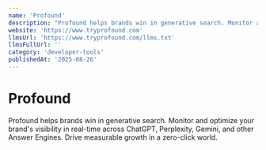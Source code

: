 ```yaml
---
name: 'Profound'
description: "Profound helps brands win in generative search. Monitor and optimize your brand''s visibility in real-time across ChatGPT, Perplexity, Gemini, and other Answer Engines. Drive measurable growth in a zero-click world."
website: 'https://www.tryprofound.com'
llmsUrl: 'https://www.tryprofound.com/llms.txt'
llmsFullUrl: ''
category: 'developer-tools'
publishedAt: '2025-08-26'
---
```


# Profound

Profound helps brands win in generative search. Monitor and optimize your brand's visibility in real-time across ChatGPT, Perplexity, Gemini, and other Answer Engines. Drive measurable growth in a zero-click world.
